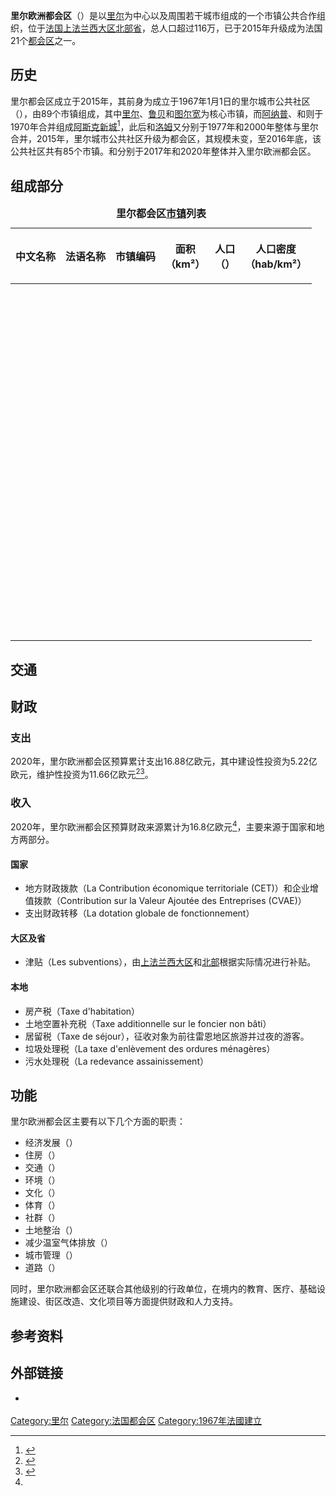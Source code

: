 {{noteTA|G1=法国地名}}
{{Infobox French communauté
|name = 里尔欧洲都会区
|native name = Métropole européenne de Lille
|commune status = [[都会区|都会区]]
|image flag = 
|image flag size = 
|flag legend = 
|image coat of arms = 
|image coat of arms size = 
|coat of arms legend = 
|city motto = 
|image = 
|imagesize = 
|caption = 
|map = Localisation EPCI de Lille Métropole dans le Nord, France.svg
|adjustable map = 
|map size = 
|map caption = 里尔欧洲都会区在[[北部省_(法国)|北部省]]内的位置
|region = [[上法兰西大区|上法兰西大区]] 
|department = [[北部省_(法国)|北部省]] 
|forme = [[都会区|都会区]] 
|commune = [[里尔|里尔]] 
|nbcomm = 95
|president = [[玛蒂娜·奥布里|玛蒂娜·奥布里]]
|est = 1966年
|budget = 18.28亿欧元
|siren = 200093201
|population = {{wikidata|property|raw|P1082}}
|population date = {{wikidata|qualifier|P1082|P585}}
|area km2 = {{Wikidata|property|raw|P2046}}
|density km2 = {{计算|{{wikidata|property|raw|P1082}}/{{Wikidata|property|raw|P2046}}|0}}
|density date = {{wikidata|qualifier|P1082|P585}}
|density footnotes = 
|subdivisions entry = 
|subdivisions = 
|party = 
|term = 
|deputy = 
|website = {{Wikidata|property|P856}}
}}
'''里尔欧洲都会区'''（{{lang-fr|Métropole européenne de Lille}}）是以[[里尔|里尔]]为中心以及周围若干城市组成的一个市镇公共合作组织，位于[[法国|法国]][[上法兰西大区|上法兰西大区]][[北部省_(法国)|北部省]]，总人口超过116万，已于2015年升级成为法国21个[[都会区|都会区]]之一。
== 历史 ==

里尔都会区成立于2015年，其前身为成立于1967年1月1日的里尔城市公共社区（{{lang|fr|Communauté urbaine de Lille}}），由89个市镇组成，其中[[里尔|里尔]]、[[鲁贝|鲁贝]]和[[图尔宽|图尔宽]]为核心市镇，而[[阿纳普_(北部省)|阿纳普]]、{{link-fr|阿斯克 (北部省)|Ascq|阿斯克}}和{{link-fr|弗莱尔莱里尔|Flers-lez-Lille}}则于1970年合并组成[[阿斯克新城|阿斯克新城]]<ref>{{Cite web|url=https://www.villeneuvedascq.fr/chronique-de-la-fusion-10-les-derniers-conseils-municipaux-le-vendredi-20-fevrier-1970|title=Chronique de la fusion #10 : les derniers conseils municipaux le vendredi 20 février 1970|accessdate=2020-06-08|author=villeneuvedascq.fr|language=fr|publisher=villeneuvedascq.fr|archive-date=2021-01-22|archive-url=https://web.archive.org/web/20210122094030/https://www.villeneuvedascq.fr/chronique-de-la-fusion-10-les-derniers-conseils-municipaux-le-vendredi-20-fevrier-1970|dead-url=no}}</ref>，此后{{link-fr|埃莱姆-里尔|Hellemmes-Lille|埃莱姆}}和[[洛姆_(北部省)|洛姆]]又分别于1977年和2000年整体与里尔合并，2015年，里尔城市公共社区升级为都会区，其规模未变，至2016年底，该公共社区共有85个市镇。{{link-fr|韦普市镇公共社区|Communauté de communes de Weppes}}和{{link-fr|上德勒河市镇公共社区|Communauté de communes de la Haute Deûle}}分别于2017年和2020年整体并入里尔欧洲都会区。

==组成部分==

{| class="wikitable sortable" style="font-size:smaller"
|+ '''里尔都会区[[市镇_(法国)|市镇]]列表'''
|-
!align="center" |中文名称
!align="center" |法语名称
!align="center" |市镇编码
!align="center" |面积<br>（km²）
!align="center" |人口<br>（{{wikidata|qualifier|P1082|P585}}{{wikidata|references|P1082}}）
!align="center" |人口密度<br>（hab/km²）
|-align="center"
|{{wikidata|label|linked|Q648}}
|{{wikidata|property|multilanguage|Q648|P1448}}
|{{wikidata|property|raw|Q648|P374}}
|{{wikidata|property|raw|Q648|P2046}}
|{{wikidata|property|Q648|P1082}}
|{{wikidata|property|linked|Q648|P625}}
|-align="center"
|{{wikidata|label|linked|Q1115935}}
|{{wikidata|property|multilanguage|Q1115935|P1448}}
|{{wikidata|property|raw|Q1115935|P374}}
|{{wikidata|property|raw|Q1115935|P2046}}
|{{wikidata|property|Q1115935|P1082}}
|{{wikidata|property|linked|Q1115935|P625}}
|-align="center"
|{{wikidata|label|linked|Q532186}}
|{{wikidata|property|multilanguage|Q532186|P1448}}
|{{wikidata|property|raw|Q532186|P374}}
|{{wikidata|property|raw|Q532186|P2046}}
|{{wikidata|property|Q532186|P1082}}
|{{wikidata|property|linked|Q532186|P625}}
|-align="center"
|{{wikidata|label|linked|Q941393}}
|{{wikidata|property|multilanguage|Q941393|P1448}}
|{{wikidata|property|raw|Q941393|P374}}
|{{wikidata|property|raw|Q941393|P2046}}
|{{wikidata|property|Q941393|P1082}}
|{{wikidata|property|linked|Q941393|P625}}
|-align="center"
|{{wikidata|label|linked|Q193925}}
|{{wikidata|property|multilanguage|Q193925|P1448}}
|{{wikidata|property|raw|Q193925|P374}}
|{{wikidata|property|raw|Q193925|P2046}}
|{{wikidata|property|Q193925|P1082}}
|{{wikidata|property|linked|Q193925|P625}}
|-align="center"
|{{wikidata|label|linked|Q664635}}
|{{wikidata|property|multilanguage|Q664635|P1448}}
|{{wikidata|property|raw|Q664635|P374}}
|{{wikidata|property|raw|Q664635|P2046}}
|{{wikidata|property|Q664635|P1082}}
|{{wikidata|property|linked|Q664635|P625}}
|-align="center"
|{{wikidata|label|linked|Q771753}}
|{{wikidata|property|multilanguage|Q771753|P1448}}
|{{wikidata|property|raw|Q771753|P374}}
|{{wikidata|property|raw|Q771753|P2046}}
|{{wikidata|property|Q771753|P1082}}
|{{wikidata|property|linked|Q771753|P625}}
|-align="center"
|{{wikidata|label|linked|Q375776}}
|{{wikidata|property|multilanguage|Q375776|P1448}}
|{{wikidata|property|raw|Q375776|P374}}
|{{wikidata|property|raw|Q375776|P2046}}
|{{wikidata|property|Q375776|P1082}}
|{{wikidata|property|linked|Q375776|P625}}
|-align="center"
|{{wikidata|label|linked|Q630871}}
|{{wikidata|property|multilanguage|Q630871|P1448}}
|{{wikidata|property|raw|Q630871|P374}}
|{{wikidata|property|raw|Q630871|P2046}}
|{{wikidata|property|Q630871|P1082}}
|{{wikidata|property|linked|Q630871|P625}}
|-align="center"
|{{wikidata|label|linked|Q1063824}}
|{{wikidata|property|multilanguage|Q1063824|P1448}}
|{{wikidata|property|raw|Q1063824|P374}}
|{{wikidata|property|raw|Q1063824|P2046}}
|{{wikidata|property|Q1063824|P1082}}
|{{wikidata|property|linked|Q1063824|P625}}
|-align="center"
|{{wikidata|label|linked|Q289867}}
|{{wikidata|property|multilanguage|Q289867|P1448}}
|{{wikidata|property|raw|Q289867|P374}}
|{{wikidata|property|raw|Q289867|P2046}}
|{{wikidata|property|Q289867|P1082}}
|{{wikidata|property|linked|Q289867|P625}}
|-align="center"
|{{wikidata|label|linked|Q767186}}
|{{wikidata|property|multilanguage|Q767186|P1448}}
|{{wikidata|property|raw|Q767186|P374}}
|{{wikidata|property|raw|Q767186|P2046}}
|{{wikidata|property|Q767186|P1082}}
|{{wikidata|property|linked|Q767186|P625}}
|-align="center"
|{{wikidata|label|linked|Q1021939}}
|{{wikidata|property|multilanguage|Q1021939|P1448}}
|{{wikidata|property|raw|Q1021939|P374}}
|{{wikidata|property|raw|Q1021939|P2046}}
|{{wikidata|property|Q1021939|P1082}}
|{{wikidata|property|linked|Q1021939|P625}}
|-align="center"
|{{wikidata|label|linked|Q1079414}}
|{{wikidata|property|multilanguage|Q1079414|P1448}}
|{{wikidata|property|raw|Q1079414|P374}}
|{{wikidata|property|raw|Q1079414|P2046}}
|{{wikidata|property|Q1079414|P1082}}
|{{wikidata|property|linked|Q1079414|P625}}
|-align="center"
|{{wikidata|label|linked|Q677059}}
|{{wikidata|property|multilanguage|Q677059|P1448}}
|{{wikidata|property|raw|Q677059|P374}}
|{{wikidata|property|raw|Q677059|P2046}}
|{{wikidata|property|Q677059|P1082}}
|{{wikidata|property|linked|Q677059|P625}}
|-align="center"
|{{wikidata|label|linked|Q665591}}
|{{wikidata|property|multilanguage|Q665591|P1448}}
|{{wikidata|property|raw|Q665591|P374}}
|{{wikidata|property|raw|Q665591|P2046}}
|{{wikidata|property|Q665591|P1082}}
|{{wikidata|property|linked|Q665591|P625}}
|-align="center"
|{{wikidata|label|linked|Q45475}}
|{{wikidata|property|multilanguage|Q45475|P1448}}
|{{wikidata|property|raw|Q45475|P374}}
|{{wikidata|property|raw|Q45475|P2046}}
|{{wikidata|property|Q45475|P1082}}
|{{wikidata|property|linked|Q45475|P625}}
|-align="center"
|{{wikidata|label|linked|Q303294}}
|{{wikidata|property|multilanguage|Q303294|P1448}}
|{{wikidata|property|raw|Q303294|P374}}
|{{wikidata|property|raw|Q303294|P2046}}
|{{wikidata|property|Q303294|P1082}}
|{{wikidata|property|linked|Q303294|P625}}
|-align="center"
|{{wikidata|label|linked|Q626537}}
|{{wikidata|property|multilanguage|Q626537|P1448}}
|{{wikidata|property|raw|Q626537|P374}}
|{{wikidata|property|raw|Q626537|P2046}}
|{{wikidata|property|Q626537|P1082}}
|{{wikidata|property|linked|Q626537|P625}}
|-align="center"
|{{wikidata|label|linked|Q239091}}
|{{wikidata|property|multilanguage|Q239091|P1448}}
|{{wikidata|property|raw|Q239091|P374}}
|{{wikidata|property|raw|Q239091|P2046}}
|{{wikidata|property|Q239091|P1082}}
|{{wikidata|property|linked|Q239091|P625}}
|-align="center"
|{{wikidata|label|linked|Q1117081}}
|{{wikidata|property|multilanguage|Q1117081|P1448}}
|{{wikidata|property|raw|Q1117081|P374}}
|{{wikidata|property|raw|Q1117081|P2046}}
|{{wikidata|property|Q1117081|P1082}}
|{{wikidata|property|linked|Q1117081|P625}}
|-align="center"
|{{wikidata|label|linked|Q1443457}}
|{{wikidata|property|multilanguage|Q1443457|P1448}}
|{{wikidata|property|raw|Q1443457|P374}}
|{{wikidata|property|raw|Q1443457|P2046}}
|{{wikidata|property|Q1443457|P1082}}
|{{wikidata|property|linked|Q1443457|P625}}
|-align="center"
|{{wikidata|label|linked|Q541052}}
|{{wikidata|property|multilanguage|Q541052|P1448}}
|{{wikidata|property|raw|Q541052|P374}}
|{{wikidata|property|raw|Q541052|P2046}}
|{{wikidata|property|Q541052|P1082}}
|{{wikidata|property|linked|Q541052|P625}}
|-align="center"
|{{wikidata|label|linked|Q536489}}
|{{wikidata|property|multilanguage|Q536489|P1448}}
|{{wikidata|property|raw|Q536489|P374}}
|{{wikidata|property|raw|Q536489|P2046}}
|{{wikidata|property|Q536489|P1082}}
|{{wikidata|property|linked|Q536489|P625}}
|-align="center"
|{{wikidata|label|linked|Q539167}}
|{{wikidata|property|multilanguage|Q539167|P1448}}
|{{wikidata|property|raw|Q539167|P374}}
|{{wikidata|property|raw|Q539167|P2046}}
|{{wikidata|property|Q539167|P1082}}
|{{wikidata|property|linked|Q539167|P625}}
|-align="center"
|{{wikidata|label|linked|Q1165025}}
|{{wikidata|property|multilanguage|Q1165025|P1448}}
|{{wikidata|property|raw|Q1165025|P374}}
|{{wikidata|property|raw|Q1165025|P2046}}
|{{wikidata|property|Q1165025|P1082}}
|{{wikidata|property|linked|Q1165025|P625}}
|-align="center"
|{{wikidata|label|linked|Q1115971}}
|{{wikidata|property|multilanguage|Q1115971|P1448}}
|{{wikidata|property|raw|Q1115971|P374}}
|{{wikidata|property|raw|Q1115971|P2046}}
|{{wikidata|property|Q1115971|P1082}}
|{{wikidata|property|linked|Q1115971|P625}}
|-align="center"
|{{wikidata|label|linked|Q604718}}
|{{wikidata|property|multilanguage|Q604718|P1448}}
|{{wikidata|property|raw|Q604718|P374}}
|{{wikidata|property|raw|Q604718|P2046}}
|{{wikidata|property|Q604718|P1082}}
|{{wikidata|property|linked|Q604718|P625}}
|-align="center"
|{{wikidata|label|linked|Q640115}}
|{{wikidata|property|multilanguage|Q640115|P1448}}
|{{wikidata|property|raw|Q640115|P374}}
|{{wikidata|property|raw|Q640115|P2046}}
|{{wikidata|property|Q640115|P1082}}
|{{wikidata|property|linked|Q640115|P625}}
|-align="center"
|{{wikidata|label|linked|Q1103787}}
|{{wikidata|property|multilanguage|Q1103787|P1448}}
|{{wikidata|property|raw|Q1103787|P374}}
|{{wikidata|property|raw|Q1103787|P2046}}
|{{wikidata|property|Q1103787|P1082}}
|{{wikidata|property|linked|Q1103787|P625}}
|-align="center"
|{{wikidata|label|linked|Q635476}}
|{{wikidata|property|multilanguage|Q635476|P1448}}
|{{wikidata|property|raw|Q635476|P374}}
|{{wikidata|property|raw|Q635476|P2046}}
|{{wikidata|property|Q635476|P1082}}
|{{wikidata|property|linked|Q635476|P625}}
|-align="center"
|{{wikidata|label|linked|Q1165070}}
|{{wikidata|property|multilanguage|Q1165070|P1448}}
|{{wikidata|property|raw|Q1165070|P374}}
|{{wikidata|property|raw|Q1165070|P2046}}
|{{wikidata|property|Q1165070|P1082}}
|{{wikidata|property|linked|Q1165070|P625}}
|-align="center"
|{{wikidata|label|linked|Q1165041}}
|{{wikidata|property|multilanguage|Q1165041|P1448}}
|{{wikidata|property|raw|Q1165041|P374}}
|{{wikidata|property|raw|Q1165041|P2046}}
|{{wikidata|property|Q1165041|P1082}}
|{{wikidata|property|linked|Q1165041|P625}}
|-align="center"
|{{wikidata|label|linked|Q642650}}
|{{wikidata|property|multilanguage|Q642650|P1448}}
|{{wikidata|property|raw|Q642650|P374}}
|{{wikidata|property|raw|Q642650|P2046}}
|{{wikidata|property|Q642650|P1082}}
|{{wikidata|property|linked|Q642650|P625}}
|-align="center"
|{{wikidata|label|linked|Q674912}}
|{{wikidata|property|multilanguage|Q674912|P1448}}
|{{wikidata|property|raw|Q674912|P374}}
|{{wikidata|property|raw|Q674912|P2046}}
|{{wikidata|property|Q674912|P1082}}
|{{wikidata|property|linked|Q674912|P625}}
|-align="center"
|{{wikidata|label|linked|Q641899}}
|{{wikidata|property|multilanguage|Q641899|P1448}}
|{{wikidata|property|raw|Q641899|P374}}
|{{wikidata|property|raw|Q641899|P2046}}
|{{wikidata|property|Q641899|P1082}}
|{{wikidata|property|linked|Q641899|P625}}
|-align="center"
|{{wikidata|label|linked|Q631265}}
|{{wikidata|property|multilanguage|Q631265|P1448}}
|{{wikidata|property|raw|Q631265|P374}}
|{{wikidata|property|raw|Q631265|P2046}}
|{{wikidata|property|Q631265|P1082}}
|{{wikidata|property|linked|Q631265|P625}}
|-align="center"
|{{wikidata|label|linked|Q1099097}}
|{{wikidata|property|multilanguage|Q1099097|P1448}}
|{{wikidata|property|raw|Q1099097|P374}}
|{{wikidata|property|raw|Q1099097|P2046}}
|{{wikidata|property|Q1099097|P1082}}
|{{wikidata|property|linked|Q1099097|P625}}
|-align="center"
|{{wikidata|label|linked|Q473892}}
|{{wikidata|property|multilanguage|Q473892|P1448}}
|{{wikidata|property|raw|Q473892|P374}}
|{{wikidata|property|raw|Q473892|P2046}}
|{{wikidata|property|Q473892|P1082}}
|{{wikidata|property|linked|Q473892|P625}}
|-align="center"
|{{wikidata|label|linked|Q1047719}}
|{{wikidata|property|multilanguage|Q1047719|P1448}}
|{{wikidata|property|raw|Q1047719|P374}}
|{{wikidata|property|raw|Q1047719|P2046}}
|{{wikidata|property|Q1047719|P1082}}
|{{wikidata|property|linked|Q1047719|P625}}
|-align="center"
|{{wikidata|label|linked|Q653469}}
|{{wikidata|property|multilanguage|Q653469|P1448}}
|{{wikidata|property|raw|Q653469|P374}}
|{{wikidata|property|raw|Q653469|P2046}}
|{{wikidata|property|Q653469|P1082}}
|{{wikidata|property|linked|Q653469|P625}}
|-align="center"
|{{wikidata|label|linked|Q731614}}
|{{wikidata|property|multilanguage|Q731614|P1448}}
|{{wikidata|property|raw|Q731614|P374}}
|{{wikidata|property|raw|Q731614|P2046}}
|{{wikidata|property|Q731614|P1082}}
|{{wikidata|property|linked|Q731614|P625}}
|-align="center"
|{{wikidata|label|linked|Q665238}}
|{{wikidata|property|multilanguage|Q665238|P1448}}
|{{wikidata|property|raw|Q665238|P374}}
|{{wikidata|property|raw|Q665238|P2046}}
|{{wikidata|property|Q665238|P1082}}
|{{wikidata|property|linked|Q665238|P625}}
|-align="center"
|{{wikidata|label|linked|Q1164850}}
|{{wikidata|property|multilanguage|Q1164850|P1448}}
|{{wikidata|property|raw|Q1164850|P374}}
|{{wikidata|property|raw|Q1164850|P2046}}
|{{wikidata|property|Q1164850|P1082}}
|{{wikidata|property|linked|Q1164850|P625}}
|-align="center"
|{{wikidata|label|linked|Q244311}}
|{{wikidata|property|multilanguage|Q244311|P1448}}
|{{wikidata|property|raw|Q244311|P374}}
|{{wikidata|property|raw|Q244311|P2046}}
|{{wikidata|property|Q244311|P1082}}
|{{wikidata|property|linked|Q244311|P625}}
|-align="center"
|{{wikidata|label|linked|Q1165033}}
|{{wikidata|property|multilanguage|Q1165033|P1448}}
|{{wikidata|property|raw|Q1165033|P374}}
|{{wikidata|property|raw|Q1165033|P2046}}
|{{wikidata|property|Q1165033|P1082}}
|{{wikidata|property|linked|Q1165033|P625}}
|-align="center"
|{{wikidata|label|linked|Q32870}}
|{{wikidata|property|multilanguage|Q32870|P1448}}
|{{wikidata|property|raw|Q32870|P374}}
|{{wikidata|property|raw|Q32870|P2046}}
|{{wikidata|property|Q32870|P1082}}
|{{wikidata|property|linked|Q32870|P625}}
|-align="center"
|{{wikidata|label|linked|Q696996}}
|{{wikidata|property|multilanguage|Q696996|P1448}}
|{{wikidata|property|raw|Q696996|P374}}
|{{wikidata|property|raw|Q696996|P2046}}
|{{wikidata|property|Q696996|P1082}}
|{{wikidata|property|linked|Q696996|P625}}
|-align="center"
|{{wikidata|label|linked|Q658561}}
|{{wikidata|property|multilanguage|Q658561|P1448}}
|{{wikidata|property|raw|Q658561|P374}}
|{{wikidata|property|raw|Q658561|P2046}}
|{{wikidata|property|Q658561|P1082}}
|{{wikidata|property|linked|Q658561|P625}}
|-align="center"
|{{wikidata|label|linked|Q656403}}
|{{wikidata|property|multilanguage|Q656403|P1448}}
|{{wikidata|property|raw|Q656403|P374}}
|{{wikidata|property|raw|Q656403|P2046}}
|{{wikidata|property|Q656403|P1082}}
|{{wikidata|property|linked|Q656403|P625}}
|-align="center"
|{{wikidata|label|linked|Q764338}}
|{{wikidata|property|multilanguage|Q764338|P1448}}
|{{wikidata|property|raw|Q764338|P374}}
|{{wikidata|property|raw|Q764338|P2046}}
|{{wikidata|property|Q764338|P1082}}
|{{wikidata|property|linked|Q764338|P625}}
|-align="center"
|{{wikidata|label|linked|Q274325}}
|{{wikidata|property|multilanguage|Q274325|P1448}}
|{{wikidata|property|raw|Q274325|P374}}
|{{wikidata|property|raw|Q274325|P2046}}
|{{wikidata|property|Q274325|P1082}}
|{{wikidata|property|linked|Q274325|P625}}
|-align="center"
|{{wikidata|label|linked|Q303038}}
|{{wikidata|property|multilanguage|Q303038|P1448}}
|{{wikidata|property|raw|Q303038|P374}}
|{{wikidata|property|raw|Q303038|P2046}}
|{{wikidata|property|Q303038|P1082}}
|{{wikidata|property|linked|Q303038|P625}}
|-align="center"
|{{wikidata|label|linked|Q842003}}
|{{wikidata|property|multilanguage|Q842003|P1448}}
|{{wikidata|property|raw|Q842003|P374}}
|{{wikidata|property|raw|Q842003|P2046}}
|{{wikidata|property|Q842003|P1082}}
|{{wikidata|property|linked|Q842003|P625}}
|-align="center"
|{{wikidata|label|linked|Q1162906}}
|{{wikidata|property|multilanguage|Q1162906|P1448}}
|{{wikidata|property|raw|Q1162906|P374}}
|{{wikidata|property|raw|Q1162906|P2046}}
|{{wikidata|property|Q1162906|P1082}}
|{{wikidata|property|linked|Q1162906|P625}}
|-align="center"
|{{wikidata|label|linked|Q271649}}
|{{wikidata|property|multilanguage|Q271649|P1448}}
|{{wikidata|property|raw|Q271649|P374}}
|{{wikidata|property|raw|Q271649|P2046}}
|{{wikidata|property|Q271649|P1082}}
|{{wikidata|property|linked|Q271649|P625}}
|-align="center"
|{{wikidata|label|linked|Q1103429}}
|{{wikidata|property|multilanguage|Q1103429|P1448}}
|{{wikidata|property|raw|Q1103429|P374}}
|{{wikidata|property|raw|Q1103429|P2046}}
|{{wikidata|property|Q1103429|P1082}}
|{{wikidata|property|linked|Q1103429|P625}}
|-align="center"
|{{wikidata|label|linked|Q533911}}
|{{wikidata|property|multilanguage|Q533911|P1448}}
|{{wikidata|property|raw|Q533911|P374}}
|{{wikidata|property|raw|Q533911|P2046}}
|{{wikidata|property|Q533911|P1082}}
|{{wikidata|property|linked|Q533911|P625}}
|-align="center"
|{{wikidata|label|linked|Q841686}}
|{{wikidata|property|multilanguage|Q841686|P1448}}
|{{wikidata|property|raw|Q841686|P374}}
|{{wikidata|property|raw|Q841686|P2046}}
|{{wikidata|property|Q841686|P1082}}
|{{wikidata|property|linked|Q841686|P625}}
|-align="center"
|{{wikidata|label|linked|Q638560}}
|{{wikidata|property|multilanguage|Q638560|P1448}}
|{{wikidata|property|raw|Q638560|P374}}
|{{wikidata|property|raw|Q638560|P2046}}
|{{wikidata|property|Q638560|P1082}}
|{{wikidata|property|linked|Q638560|P625}}
|-align="center"
|{{wikidata|label|linked|Q1099422}}
|{{wikidata|property|multilanguage|Q1099422|P1448}}
|{{wikidata|property|raw|Q1099422|P374}}
|{{wikidata|property|raw|Q1099422|P2046}}
|{{wikidata|property|Q1099422|P1082}}
|{{wikidata|property|linked|Q1099422|P625}}
|-align="center"
|{{wikidata|label|linked|Q550148}}
|{{wikidata|property|multilanguage|Q550148|P1448}}
|{{wikidata|property|raw|Q550148|P374}}
|{{wikidata|property|raw|Q550148|P2046}}
|{{wikidata|property|Q550148|P1082}}
|{{wikidata|property|linked|Q550148|P625}}
|-align="center"
|{{wikidata|label|linked|Q638573}}
|{{wikidata|property|multilanguage|Q638573|P1448}}
|{{wikidata|property|raw|Q638573|P374}}
|{{wikidata|property|raw|Q638573|P2046}}
|{{wikidata|property|Q638573|P1082}}
|{{wikidata|property|linked|Q638573|P625}}
|-align="center"
|{{wikidata|label|linked|Q1162818}}
|{{wikidata|property|multilanguage|Q1162818|P1448}}
|{{wikidata|property|raw|Q1162818|P374}}
|{{wikidata|property|raw|Q1162818|P2046}}
|{{wikidata|property|Q1162818|P1082}}
|{{wikidata|property|linked|Q1162818|P625}}
|-align="center"
|{{wikidata|label|linked|Q747086}}
|{{wikidata|property|multilanguage|Q747086|P1448}}
|{{wikidata|property|raw|Q747086|P374}}
|{{wikidata|property|raw|Q747086|P2046}}
|{{wikidata|property|Q747086|P1082}}
|{{wikidata|property|linked|Q747086|P625}}
|-align="center"
|{{wikidata|label|linked|Q1076088}}
|{{wikidata|property|multilanguage|Q1076088|P1448}}
|{{wikidata|property|raw|Q1076088|P374}}
|{{wikidata|property|raw|Q1076088|P2046}}
|{{wikidata|property|Q1076088|P1082}}
|{{wikidata|property|linked|Q1076088|P625}}
|-align="center"
|{{wikidata|label|linked|Q543502}}
|{{wikidata|property|multilanguage|Q543502|P1448}}
|{{wikidata|property|raw|Q543502|P374}}
|{{wikidata|property|raw|Q543502|P2046}}
|{{wikidata|property|Q543502|P1082}}
|{{wikidata|property|linked|Q543502|P625}}
|-align="center"
|{{wikidata|label|linked|Q692862}}
|{{wikidata|property|multilanguage|Q692862|P1448}}
|{{wikidata|property|raw|Q692862|P374}}
|{{wikidata|property|raw|Q692862|P2046}}
|{{wikidata|property|Q692862|P1082}}
|{{wikidata|property|linked|Q692862|P625}}
|-align="center"
|{{wikidata|label|linked|Q548574}}
|{{wikidata|property|multilanguage|Q548574|P1448}}
|{{wikidata|property|raw|Q548574|P374}}
|{{wikidata|property|raw|Q548574|P2046}}
|{{wikidata|property|Q548574|P1082}}
|{{wikidata|property|linked|Q548574|P625}}
|-align="center"
|{{wikidata|label|linked|Q735839}}
|{{wikidata|property|multilanguage|Q735839|P1448}}
|{{wikidata|property|raw|Q735839|P374}}
|{{wikidata|property|raw|Q735839|P2046}}
|{{wikidata|property|Q735839|P1082}}
|{{wikidata|property|linked|Q735839|P625}}
|-align="center"
|{{wikidata|label|linked|Q34001}}
|{{wikidata|property|multilanguage|Q34001|P1448}}
|{{wikidata|property|raw|Q34001|P374}}
|{{wikidata|property|raw|Q34001|P2046}}
|{{wikidata|property|Q34001|P1082}}
|{{wikidata|property|linked|Q34001|P625}}
|-align="center"
|{{wikidata|label|linked|Q550287}}
|{{wikidata|property|multilanguage|Q550287|P1448}}
|{{wikidata|property|raw|Q550287|P374}}
|{{wikidata|property|raw|Q550287|P2046}}
|{{wikidata|property|Q550287|P1082}}
|{{wikidata|property|linked|Q550287|P625}}
|-align="center"
|{{wikidata|label|linked|Q637446}}
|{{wikidata|property|multilanguage|Q637446|P1448}}
|{{wikidata|property|raw|Q637446|P374}}
|{{wikidata|property|raw|Q637446|P2046}}
|{{wikidata|property|Q637446|P1082}}
|{{wikidata|property|linked|Q637446|P625}}
|-align="center"
|{{wikidata|label|linked|Q1102150}}
|{{wikidata|property|multilanguage|Q1102150|P1448}}
|{{wikidata|property|raw|Q1102150|P374}}
|{{wikidata|property|raw|Q1102150|P2046}}
|{{wikidata|property|Q1102150|P1082}}
|{{wikidata|property|linked|Q1102150|P625}}
|-align="center"
|{{wikidata|label|linked|Q728517}}
|{{wikidata|property|multilanguage|Q728517|P1448}}
|{{wikidata|property|raw|Q728517|P374}}
|{{wikidata|property|raw|Q728517|P2046}}
|{{wikidata|property|Q728517|P1082}}
|{{wikidata|property|linked|Q728517|P625}}
|-align="center"
|{{wikidata|label|linked|Q1160322}}
|{{wikidata|property|multilanguage|Q1160322|P1448}}
|{{wikidata|property|raw|Q1160322|P374}}
|{{wikidata|property|raw|Q1160322|P2046}}
|{{wikidata|property|Q1160322|P1082}}
|{{wikidata|property|linked|Q1160322|P625}}
|-align="center"
|{{wikidata|label|linked|Q665107}}
|{{wikidata|property|multilanguage|Q665107|P1448}}
|{{wikidata|property|raw|Q665107|P374}}
|{{wikidata|property|raw|Q665107|P2046}}
|{{wikidata|property|Q665107|P1082}}
|{{wikidata|property|linked|Q665107|P625}}
|-align="center"
|{{wikidata|label|linked|Q630627}}
|{{wikidata|property|multilanguage|Q630627|P1448}}
|{{wikidata|property|raw|Q630627|P374}}
|{{wikidata|property|raw|Q630627|P2046}}
|{{wikidata|property|Q630627|P1082}}
|{{wikidata|property|linked|Q630627|P625}}
|-align="center"
|{{wikidata|label|linked|Q687375}}
|{{wikidata|property|multilanguage|Q687375|P1448}}
|{{wikidata|property|raw|Q687375|P374}}
|{{wikidata|property|raw|Q687375|P2046}}
|{{wikidata|property|Q687375|P1082}}
|{{wikidata|property|linked|Q687375|P625}}
|-align="center"
|{{wikidata|label|linked|Q763901}}
|{{wikidata|property|multilanguage|Q763901|P1448}}
|{{wikidata|property|raw|Q763901|P374}}
|{{wikidata|property|raw|Q763901|P2046}}
|{{wikidata|property|Q763901|P1082}}
|{{wikidata|property|linked|Q763901|P625}}
|-align="center"
|{{wikidata|label|linked|Q1160249}}
|{{wikidata|property|multilanguage|Q1160249|P1448}}
|{{wikidata|property|raw|Q1160249|P374}}
|{{wikidata|property|raw|Q1160249|P2046}}
|{{wikidata|property|Q1160249|P1082}}
|{{wikidata|property|linked|Q1160249|P625}}
|-align="center"
|{{wikidata|label|linked|Q182481}}
|{{wikidata|property|multilanguage|Q182481|P1448}}
|{{wikidata|property|raw|Q182481|P374}}
|{{wikidata|property|raw|Q182481|P2046}}
|{{wikidata|property|Q182481|P1082}}
|{{wikidata|property|linked|Q182481|P625}}
|-align="center"
|{{wikidata|label|linked|Q532311}}
|{{wikidata|property|multilanguage|Q532311|P1448}}
|{{wikidata|property|raw|Q532311|P374}}
|{{wikidata|property|raw|Q532311|P2046}}
|{{wikidata|property|Q532311|P1082}}
|{{wikidata|property|linked|Q532311|P625}}
|-align="center"
|{{wikidata|label|linked|Q817362}}
|{{wikidata|property|multilanguage|Q817362|P1448}}
|{{wikidata|property|raw|Q817362|P374}}
|{{wikidata|property|raw|Q817362|P2046}}
|{{wikidata|property|Q817362|P1082}}
|{{wikidata|property|linked|Q817362|P625}}
|-align="center"
|{{wikidata|label|linked|Q1160264}}
|{{wikidata|property|multilanguage|Q1160264|P1448}}
|{{wikidata|property|raw|Q1160264|P374}}
|{{wikidata|property|raw|Q1160264|P2046}}
|{{wikidata|property|Q1160264|P1082}}
|{{wikidata|property|linked|Q1160264|P625}}
|-align="center"
|{{wikidata|label|linked|Q43295}}
|{{wikidata|property|multilanguage|Q43295|P1448}}
|{{wikidata|property|raw|Q43295|P374}}
|{{wikidata|property|raw|Q43295|P2046}}
|{{wikidata|property|Q43295|P1082}}
|{{wikidata|property|linked|Q43295|P625}}
|-align="center"
|{{wikidata|label|linked|Q979699}}
|{{wikidata|property|multilanguage|Q979699|P1448}}
|{{wikidata|property|raw|Q979699|P374}}
|{{wikidata|property|raw|Q979699|P2046}}
|{{wikidata|property|Q979699|P1082}}
|{{wikidata|property|linked|Q979699|P625}}
|-align="center"
|{{wikidata|label|linked|Q1160618}}
|{{wikidata|property|multilanguage|Q1160618|P1448}}
|{{wikidata|property|raw|Q1160618|P374}}
|{{wikidata|property|raw|Q1160618|P2046}}
|{{wikidata|property|Q1160618|P1082}}
|{{wikidata|property|linked|Q1160618|P625}}
|-align="center"
|{{wikidata|label|linked|Q681563}}
|{{wikidata|property|multilanguage|Q681563|P1448}}
|{{wikidata|property|raw|Q681563|P374}}
|{{wikidata|property|raw|Q681563|P2046}}
|{{wikidata|property|Q681563|P1082}}
|{{wikidata|property|linked|Q681563|P625}}
|-align="center"
|{{wikidata|label|linked|Q1102131}}
|{{wikidata|property|multilanguage|Q1102131|P1448}}
|{{wikidata|property|raw|Q1102131|P374}}
|{{wikidata|property|raw|Q1102131|P2046}}
|{{wikidata|property|Q1102131|P1082}}
|{{wikidata|property|linked|Q1102131|P625}}
|-align="center"
|{{wikidata|label|linked|Q274290}}
|{{wikidata|property|multilanguage|Q274290|P1448}}
|{{wikidata|property|raw|Q274290|P374}}
|{{wikidata|property|raw|Q274290|P2046}}
|{{wikidata|property|Q274290|P1082}}
|{{wikidata|property|linked|Q274290|P625}}
|-align="center"
|{{wikidata|label|linked|Q539699}}
|{{wikidata|property|multilanguage|Q539699|P1448}}
|{{wikidata|property|raw|Q539699|P374}}
|{{wikidata|property|raw|Q539699|P2046}}
|{{wikidata|property|Q539699|P1082}}
|{{wikidata|property|linked|Q539699|P625}}
|-align="center"
|{{wikidata|label|linked|Q539564}}
|{{wikidata|property|multilanguage|Q539564|P1448}}
|{{wikidata|property|raw|Q539564|P374}}
|{{wikidata|property|raw|Q539564|P2046}}
|{{wikidata|property|Q539564|P1082}}
|{{wikidata|property|linked|Q539564|P625}}
|-align="center"
|{{wikidata|label|linked|Q961617}}
|{{wikidata|property|multilanguage|Q961617|P1448}}
|{{wikidata|property|raw|Q961617|P374}}
|{{wikidata|property|raw|Q961617|P2046}}
|{{wikidata|property|Q961617|P1082}}
|{{wikidata|property|linked|Q961617|P625}}
|-align="center"
|{{wikidata|label|linked|Q1162736}}
|{{wikidata|property|multilanguage|Q1162736|P1448}}
|{{wikidata|property|raw|Q1162736|P374}}
|{{wikidata|property|raw|Q1162736|P2046}}
|{{wikidata|property|Q1162736|P1082}}
|{{wikidata|property|linked|Q1162736|P625}}
|}
== 交通 ==
{{Main|里尔城市公共交通}}
==财政==

===支出===

2020年，里尔欧洲都会区预算累计支出16.88亿欧元，其中建设性投资为5.22亿欧元，维护性投资为11.66亿欧元<ref>{{Cite web|url=https://www.lillemetropole.fr/communique-de-presse/conseil-metropolitain-du-13-decembre-2019-les-elus-de-la-metropole-europeenne|title=Conseil métropolitain du 13 décembre 2019 - Les élus de la Métropole Européenne de Lille adoptent le budget pour l’exercice 2020|date=2019-12-16|accessdate=2020-06-08|author=lillemetropole.fr|language=fr|publisher=lillemetropole.fr|archive-date=2021-01-27|archive-url=https://web.archive.org/web/20210127012542/https://www.lillemetropole.fr/communique-de-presse/conseil-metropolitain-du-13-decembre-2019-les-elus-de-la-metropole-europeenne|dead-url=no}}</ref><ref name="budget">{{Cite web|url=https://www.lillemetropole.fr/votre-metropole/institution/politique-de-la-mel/le-budget-de-la-mel|title=Le budget de la MEL|accessdate=2020-06-08|author=lillemetropole.fr|language=fr|publisher=lillemetropole.fr|archive-date=2021-05-07|archive-url=https://web.archive.org/web/20210507231136/https://www.lillemetropole.fr/votre-metropole/institution/politique-de-la-mel/le-budget-de-la-mel|dead-url=no}}</ref>。

===收入===

2020年，里尔欧洲都会区预算财政来源累计为16.8亿欧元<ref name="budget"/>，主要来源于国家和地方两部分。

====国家====
* 地方财政拨款（La Contribution économique territoriale (CET)）和企业增值拨款（Contribution sur la Valeur Ajoutée des Entreprises (CVAE)）
* 支出财政转移（La dotation globale de fonctionnement）

====大区及省====

* 津贴（Les subventions），由[[上法兰西大区|上法兰西大区]]和[[北部省_(法国)|北部]]根据实际情况进行补贴。

====本地====
* 房产税（Taxe d'habitation）
* 土地空置补充税（Taxe additionnelle sur le foncier non bâti）
* 居留税（Taxe de séjour），征收对象为前往雷恩地区旅游并过夜的游客。
* 垃圾处理税（La taxe d'enlèvement des ordures ménagères）
* 污水处理税（La redevance assainissement）
==功能==

里尔欧洲都会区主要有以下几个方面的职责：

* 经济发展（{{lang|fr|Développement économique}}）
* 住房（{{lang|fr|Logement}}）
* 交通（{{lang|fr|Transports}}）
* 环境（{{lang|fr|Environnement}}）
* 文化（{{lang|fr|Culture}}）
* 体育（{{lang|fr|Sports}}）
* 社群（{{lang|fr|Solidarité}}）
* 土地整治（{{lang|fr|Aménagement du territoire}}）
* 减少温室气体排放（{{lang|fr|Climact}}）
* 城市管理（{{lang|fr|Politique de la Ville}}）
* 道路（{{lang|fr|Voirie}}）

同时，里尔欧洲都会区还联合其他级别的行政单位，在境内的教育、医疗、基础设施建设、街区改造、文化项目等方面提供财政和人力支持。

== 参考资料 ==
{{reflist}}
== 外部链接 ==
* {{Wikidata|property|P856}} {{fr}}
{{法国都会区}}

[[Category:里尔|Category:里尔]]
[[Category:法国都会区|Category:法国都会区]]
[[Category:1967年法國建立|Category:1967年法國建立]]